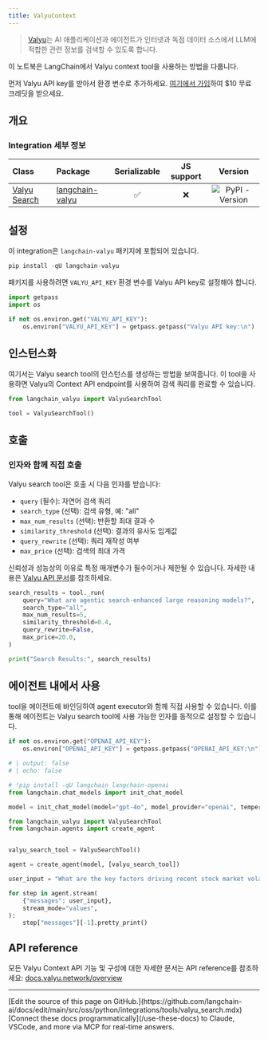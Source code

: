 ```yaml
---
title: ValyuContext
---
```


>[Valyu](https://www.valyu.network/)는 AI 애플리케이션과 에이전트가 인터넷과 독점 데이터 소스에서 LLM에 적합한 관련 정보를 검색할 수 있도록 합니다.

이 노트북은 LangChain에서 Valyu context tool을 사용하는 방법을 다룹니다.

먼저 Valyu API key를 받아서 환경 변수로 추가하세요. [여기에서 가입](https://platform.valyu.network/)하여 $10 무료 크레딧을 받으세요.

## 개요

### Integration 세부 정보

| Class                                                         | Package                                                        | Serializable | JS support |  Version |
|:--------------------------------------------------------------|:---------------------------------------------------------------| :---: | :---: | :---: |
| [Valyu Search](https://github.com/valyu-network/langchain-valyu) | [langchain-valyu](https://pypi.org/project/langchain-valyu/) | ✅ | ❌  |  ![PyPI - Version](https://img.shields.io/pypi/v/langchain-valyu?style=flat-square&label=%20) |

## 설정

이 integration은 `langchain-valyu` 패키지에 포함되어 있습니다.

```python
pip install -qU langchain-valyu
```

패키지를 사용하려면 `VALYU_API_KEY` 환경 변수를 Valyu API key로 설정해야 합니다.

```python
import getpass
import os

if not os.environ.get("VALYU_API_KEY"):
    os.environ["VALYU_API_KEY"] = getpass.getpass("Valyu API key:\n")
```

## 인스턴스화

여기서는 Valyu search tool의 인스턴스를 생성하는 방법을 보여줍니다. 이 tool을 사용하면 Valyu의 Context API endpoint를 사용하여 검색 쿼리를 완료할 수 있습니다.

```python
from langchain_valyu import ValyuSearchTool

tool = ValyuSearchTool()
```

## 호출

### 인자와 함께 직접 호출

Valyu search tool은 호출 시 다음 인자를 받습니다:

- `query` (필수): 자연어 검색 쿼리
- `search_type` (선택): 검색 유형, 예: "all"
- `max_num_results` (선택): 반환할 최대 결과 수
- `similarity_threshold` (선택): 결과의 유사도 임계값
- `query_rewrite` (선택): 쿼리 재작성 여부
- `max_price` (선택): 검색의 최대 가격

신뢰성과 성능상의 이유로 특정 매개변수가 필수이거나 제한될 수 있습니다. 자세한 내용은 [Valyu API 문서](https://docs.valyu.network/overview)를 참조하세요.

```python
search_results = tool._run(
    query="What are agentic search-enhanced large reasoning models?",
    search_type="all",
    max_num_results=5,
    similarity_threshold=0.4,
    query_rewrite=False,
    max_price=20.0,
)

print("Search Results:", search_results)
```

## 에이전트 내에서 사용

tool을 에이전트에 바인딩하여 agent executor와 함께 직접 사용할 수 있습니다. 이를 통해 에이전트는 Valyu search tool에 사용 가능한 인자를 동적으로 설정할 수 있습니다.

```python
if not os.environ.get("OPENAI_API_KEY"):
    os.environ["OPENAI_API_KEY"] = getpass.getpass("OPENAI_API_KEY:\n")
```

```python
# | output: false
# | echo: false

# !pip install -qU langchain langchain-openai
from langchain.chat_models import init_chat_model

model = init_chat_model(model="gpt-4o", model_provider="openai", temperature=0)
```

```python
from langchain_valyu import ValyuSearchTool
from langchain.agents import create_agent


valyu_search_tool = ValyuSearchTool()

agent = create_agent(model, [valyu_search_tool])

user_input = "What are the key factors driving recent stock market volatility, and how do macroeconomic indicators influence equity prices across different sectors?"

for step in agent.stream(
    {"messages": user_input},
    stream_mode="values",
):
    step["messages"][-1].pretty_print()
```

## API reference

모든 Valyu Context API 기능 및 구성에 대한 자세한 문서는 API reference를 참조하세요: [docs.valyu.network/overview](https://docs.valyu.network/overview)

---

<Callout icon="pen-to-square" iconType="regular">
    [Edit the source of this page on GitHub.](https://github.com/langchain-ai/docs/edit/main/src/oss/python/integrations/tools/valyu_search.mdx)
</Callout>
<Tip icon="terminal" iconType="regular">
    [Connect these docs programmatically](/use-these-docs) to Claude, VSCode, and more via MCP for    real-time answers.
</Tip>
